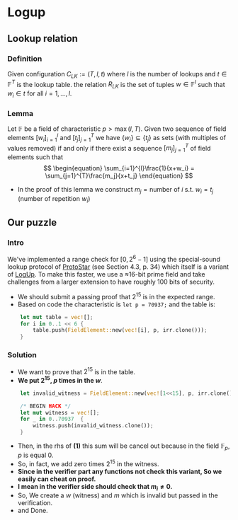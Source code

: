 # Logup

## Lookup relation
### Definition
Given configuration $C_{LK} := \left(T, l, t\right)$ where $l$ is the number of lookups and $t\in\mathbb{F}^{T}$ is the lookup table. the relation $R_{LK}$ is the set of tuples $w\in\mathbb{F}^l$ such that $w_i\in t$ for all $i = 1, \dots, l$.
### Lemma
Let $\mathbb{F}$ be a field of characteristic $p>\max(l, T)$. Given two sequence of field elements $[w_i]_{i=1}^{l}$ and $[t_j]_{j=1}^{T}$ we have $\{w_i\}\subseteq \{t_j\}$ as sets (with multiples of values removed) if and only if there exist a sequence $[m_j]_{j=1}^{T}$ of field elements such that
$$
\begin{equation}
\sum_{i=1}^{l}\frac{1}{x+w_i} = \sum_{j=1}^{T}\frac{m_j}{x+t_j}
\end{equation}
$$
- In the proof of this lemma we construct $m_j = \text{number of}\: i\: \text{s.t.} \: w_i = t_j$ (number of repetition $w_i$)



## Our puzzle
### Intro
We've implemented a range check for $[0, 2^6-1]$ using the special-sound
lookup protocol of [ProtoStar]([url](https://eprint.iacr.org/2023/620))
(see Section 4.3, p. 34) which itself is a variant of [LogUp]([url](https://eprint.iacr.org/2022/1530)).
To make this faster, we use a ≈16-bit prime field and take challenges
from a larger extension to have roughly 100 bits of security.
- We should submit a passing proof that $2^{15}$ is in the expected range.
- Based on code the characteristic is `let p = 70937;` and the table is:
```rust
    let mut table = vec![];
    for i in 0..1 << 6 {
        table.push(FieldElement::new(vec![i], p, irr.clone()));
    }
```
### Solution
- We want to prove that $2^{15}$ is in the table.
- **We put $2^{15}$, $p$ times in the $w$**.
```rust
    let invalid_witness = FieldElement::new(vec![1<<15], p, irr.clone()); 

    /* BEGIN HACK */
    let mut witness = vec![];
    for _ in 0..70937  {
        witness.push(invalid_witness.clone());
    }
```
- Then, in the rhs of **(1)** this sum will be cancel out because in the field $\mathbb{F}_p$, $p$ is equal $0$.
- So, in fact, we add zero times $2^{15}$ in the witness.
- **Since in the verifier part any functions not check this variant, So we easily can cheat on proof.**
- **I mean in the verifier side should check that $m_i \neq 0.$**
- So, We create a $w$ (witness) and $m$ which is invalid but passed in the verification. 
- and Done.